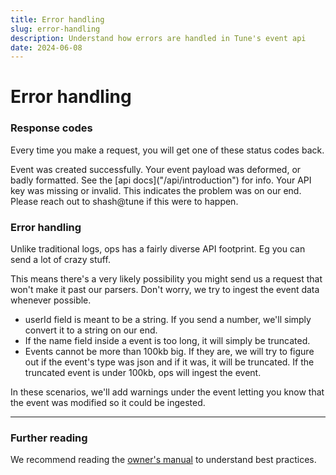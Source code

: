 ```yaml
---
title: Error handling
slug: error-handling
description: Understand how errors are handled in Tune's event api
date: 2024-06-08
---
```




# Error handling

### Response codes

Every time you make a request, you will get one of these status codes back.

<ApiItem client:load title="201" type="event created successfully" required="">
  Event was created successfully.
</ApiItem>
<ApiItem client:load title="400" type="event wasn't created" required="">
  Your event payload was deformed, or badly formatted. See the [api docs]("/api/introduction") for info.
</ApiItem>
<ApiItem client:load title="401" type="Authentication failed" required="">
  Your API key was missing or invalid.
</ApiItem>
<ApiItem client:load title="500" type="Server error on our side" required="">
  This indicates the problem was on our end. Please reach out to shash@tune if this were to happen.
</ApiItem>

<br />

### Error handling

Unlike traditional logs, ops has a fairly diverse API footprint. Eg you can send a lot of crazy stuff.

This means there's a very likely possibility you might send us a request that won't make it past our parsers. Don't worry, we try to ingest the event data whenever possible.

- userId field is meant to be a string. If you send a number, we'll simply convert it to a string on our end.
- If the name field inside a event is too long, it will simply be truncated.
- Events cannot be more than 100kb big. If they are, we will try to figure out if the event's type was json and if it was, it will be truncated. If the truncated event is under 100kb, ops will ingest the event.

In these scenarios, we'll add warnings under the event letting you know that the event was modified so it could be ingested.

---

### Further reading

We recommend reading the [owner's manual](/manual/introduction) to understand best practices.

